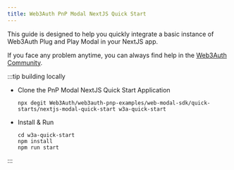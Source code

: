 ```yaml
---
title: Web3Auth PnP Modal NextJS Quick Start
---
```


This guide is designed to help you quickly integrate a basic instance of Web3Auth Plug and Play
Modal in your NextJS app.

If you face any problem anytime, you can always find help in the
[Web3Auth Community](https://web3auth.io/community/c/help-pnp/pnp-web/7).

:::tip building locally

- Clone the PnP Modal NextJS Quick Start Application

  ```shell npm2yarn
  npx degit Web3Auth/web3auth-pnp-examples/web-modal-sdk/quick-starts/nextjs-modal-quick-start w3a-quick-start
  ```

- Install & Run

  ```shell npm2yarn
  cd w3a-quick-start
  npm install
  npm run start
  ```

:::
